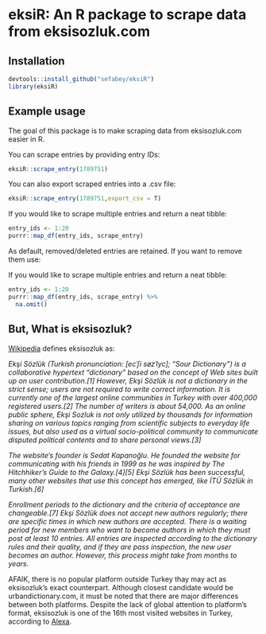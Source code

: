 # eksiR: An R package to scrape data from eksisozluk.com

## Installation

```r
devtools::install_github("sefabey/eksiR")
library(eksiR)
```

## Example usage

The goal of this package is to make scraping data from eksisozluk.com easier in R. 

You can scrape entries by providing entry IDs:

```r
eksiR::scrape_entry(1789751)
```

You can also export scraped entries into a .csv file:
```r
eksiR::scrape_entry(1789751,export_csv = T)
```

If you would like to scrape multiple entries and return a neat tibble:

```r
entry_ids <- 1:20
purrr::map_df(entry_ids, scrape_entry)
```

As default, removed/deleted entries are retained. If you want to remove them use:

If you would like to scrape multiple entries and return a neat tibble:

```r
entry_ids <- 1:20
purrr::map_df(entry_ids, scrape_entry) %>% 
  na.omit()
```



## But, What is eksisozluk?

[Wikipedia](https://en.wikipedia.org/wiki/Ek%C5%9Fi_S%C3%B6zl%C3%BCk) defines eksisozluk as:

*Ekşi Sözlük (Turkish pronunciation: [ecˈʃi søzˈlyc]; "Sour Dictionary") is a collaborative hypertext "dictionary" based on the concept of Web sites built up on user contribution.[1] However, Ekşi Sözlük is not a dictionary in the strict sense; users are not required to write correct information. It is currently one of the largest online communities in Turkey with over 400,000 registered users.[2] The number of writers is about 54,000. As an online public sphere, Ekşi Sozluk is not only utilized by thousands for information sharing on various topics ranging from scientific subjects to everyday life issues, but also used as a virtual socio-political community to communicate disputed political contents and to share personal views.[3]*

*The website's founder is Sedat Kapanoğlu. He founded the website for communicating with his friends in 1999 as he was inspired by The Hitchhiker's Guide to the Galaxy.[4][5] Ekşi Sözlük has been successful, many other websites that use this concept has emerged, like İTÜ Sözlük in Turkish.[6]*

*Enrollment periods to the dictionary and the criteria of acceptance are changeable.[7] Ekşi Sözlük does not accept new authors regularly; there are specific times in which new authors are accepted. There is a waiting period for new members who want to become authors in which they must post at least 10 entries. All entries are inspected according to the dictionary rules and their quality, and if they are pass inspection, the new user becomes an author. However, this process might take from months to years.*


AFAIK, there is no popular platform outside Turkey thay may act as eksisozluk's exact counterpart. Although closest candidate would be urbandictionary.com, it must be noted that there are major differences between both platforms. Despite the lack of global attention to platform's format, eksisozluk is one of the 16th most visited websites in Turkey, according to [Alexa](https://www.alexa.com/topsites/countries/TR).

